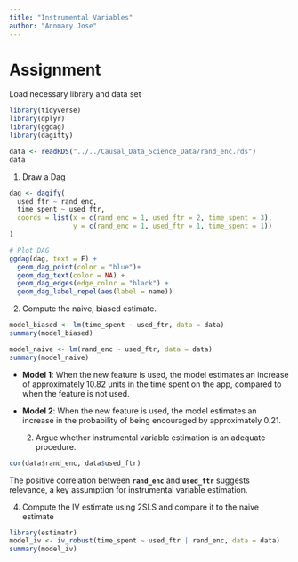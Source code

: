 ```yaml
---
title: "Instrumental Variables"
author: "Annmary Jose"
---
```


# Assignment

Load necessary library and data set

```r
library(tidyverse)
library(dplyr)
library(ggdag)
library(dagitty)

data <- readRDS("../../Causal_Data_Science_Data/rand_enc.rds")
data
```

1.  Draw a Dag

```r

dag <- dagify(
  used_ftr ~ rand_enc,
  time_spent ~ used_ftr,
  coords = list(x = c(rand_enc = 1, used_ftr = 2, time_spent = 3),
                y = c(rand_enc = 1, used_ftr = 1, time_spent = 1))
)

# Plot DAG
ggdag(dag, text = F) +
  geom_dag_point(color = "blue")+
  geom_dag_text(color = NA) +
  geom_dag_edges(edge_color = "black") +
  geom_dag_label_repel(aes(label = name))
```

2.  Compute the naive, biased estimate.

```r

model_biased <- lm(time_spent ~ used_ftr, data = data)
summary(model_biased)

model_naive <- lm(rand_enc ~ used_ftr, data = data)
summary(model_naive)

```

-   **Model 1**: When the new feature is used, the model estimates an increase of approximately 10.82 units in the time spent on the app, compared to when the feature is not used.

-   **Model 2**: When the new feature is used, the model estimates an increase in the probability of being encouraged by approximately 0.21.

    2.  Argue whether instrumental variable estimation is an adequate procedure.

```r

cor(data$rand_enc, data$used_ftr)
```

The positive correlation between **`rand_enc`** and **`used_ftr`** suggests relevance, a key assumption for instrumental variable estimation.

4.  Compute the IV estimate using 2SLS and compare it to the naive estimate

```r

library(estimatr)
model_iv <- iv_robust(time_spent ~ used_ftr | rand_enc, data = data)
summary(model_iv)

```

